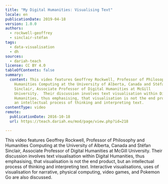 ```yaml
---
title: "My Digital Humanities: Visualising Text"
locale: en
publicationDate: 2019-04-18
version: 1.0.0
authors:
  - rockwell-geoffrey
  - sinclair-stéfan
tags:
  - data-visualisation
  - dh
sources:
  - dariah-teach
license: CC BY 4.0
tableOfContents: false
summary:
  content: This video features Geoffrey Rockwell, Professor of Philosophy and
    Humanities Computing at the University of Alberta, Canada and Stéfan
    Sinclair, Associate Professor of Digital Humanities at McGill
    University.  Their discussion involves text visualisation within Digital
    Humanities, thus emphasising, that visualisation is not the end product, but
    an intellectual process of thinking and interpreting text.
contentType: video
remote:
  publicationDate: 2016-10-18
  url: https://teach.dariah.eu/mod/page/view.php?id=218

---
```


This video features Geoffrey Rockwell, Professor of Philosophy and Humanities Computing at the University of Alberta, Canada and Stéfan Sinclair, Associate Professor of Digital Humanities at McGill University. Their discussion involves text visualisation within Digital Humanities, thus emphasising, that visualisation is not the end product, but an intellectual process of thinking and interpreting text. Interactive visualisations, uses of visualisation for narrative, physical computing, video games, and Pokemon Go are also discussed.

<VideoCard
  title="Geoffrey Rockwell and Stéfan Sinclair on Visualising Text"
  id="uamyLcWtECg"
  image="images/stefan-sinclair.jpg"
/>
